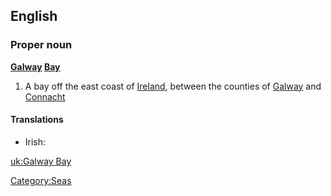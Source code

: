 ==English==
{{wikipedia}}

===Proper noun===
'''[[Galway]] [[Bay]]'''

# A bay off the east coast of [[Ireland]], between the counties of [[Galway]] and [[Connacht]]

====Translations====
* Irish: {{t-|ga|Bá na Gaillimhe|f|xs=Irish}}

[[Category:Seas]]

[[uk:Galway Bay]]